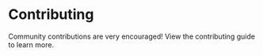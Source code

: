 
# Contributing

Community contributions are very encouraged! View the <Link class="nx-text-primary-600 nx-underline nx-decoration-from-font [text-underline-position:from-font]" href="https://github.com/taikoxyz/taiko-mono/blob/main/CONTRIBUTING.md" target="blank" rel="noreferrer">contributing guide</Link> to learn more.

